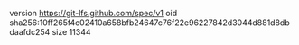 version https://git-lfs.github.com/spec/v1
oid sha256:10ff265f4c02410a658bfb24647c76f22e96227842d3044d881d8dbdaafdc254
size 11344
